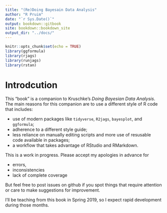 ```yaml
---
title: "(Re)Doing Bayesain Data Analysis"
author: "R Pruim"
date: "`r Sys.Date()`"
output: bookdown::gitbook
site: bookdown::bookdown_site
output_dir: "../docs/"
---
```


```r
knitr::opts_chunk$set(echo = TRUE)
library(ggformula)
library(rjags)
library(runjags)
library(rstan)
```


# Introdcution

This "book" is a companion to Kruschke's *Doing Bayesian Data Analysis*.
The main reasons for this companion are to use a different style of R code that includes:

* use of modern packages like `tidyverse`, `R2jags`, `bayesplot`, and `ggformula`;
* adherence to a different style guide;
* less reliance on manually editing scripts and more use of resusable code available in packages;
* a workflow that takes advantage of RStudio and RMarkdown.

This is a work in progress. Please accept my apologies in advance for

* errors,
* inconsistencies
* lack of complete coverage

But feel free to post issues on github if you spot things that require attention
or care to make suggestions for improvement.

I’ll be teaching from this book in Spring 2019, so I expect rapid development
during those months.
